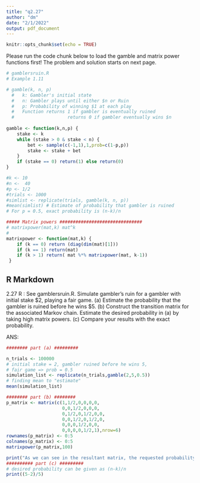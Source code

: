 ```yaml
---
title: "q2.27"
author: "dm"
date: "2/1/2022"
output: pdf_document
---
```


```r
knitr::opts_chunk$set(echo = TRUE)
```

Please run the code chunk below to load the gamble and matrix power functions first! The problem and solution starts on next page.
```r
# gamblersruin.R
# Example 1.11

# gamble(k, n, p)
  #   k: Gambler's initial state
  #   n: Gambler plays until either $n or Ruin
  #   p: Probability of winning $1 at each play
  #   Function returns 1 if gambler is eventually ruined
  #                    returns 0 if gambler eventually wins $n
  
gamble <- function(k,n,p) {
	stake <- k
	while (stake > 0 & stake < n) {
		bet <- sample(c(-1,1),1,prob=c(1-p,p))
		stake <- stake + bet
	}
	if (stake == 0) return(1) else return(0)
}   

#k <- 10 
#n <-  40  
#p <- 1/2  
#trials <- 1000
#simlist <- replicate(trials, gamble(k, n, p))
#mean(simlist) # Estimate of probability that gambler is ruined
# For p = 0.5, exact probability is (n-k)/n 

##### Matrix powers ###############################
# matrixpower(mat,k) mat^k
#
matrixpower <- function(mat,k) {
	if (k == 0) return (diag(dim(mat)[1])) 
	if (k == 1) return(mat)
	if (k > 1) return( mat %*% matrixpower(mat, k-1))
 }
```
## R Markdown
2.27 R : See gamblersruin.R. Simulate gambler’s ruin for a gambler with initial stake $2, playing a fair game.
(a) Estimate the probability that the gambler is ruined before he wins $5.
(b) Construct the transition matrix for the associated Markov chain. Estimate the desired probability in (a) by taking high matrix powers. 
(c) Compare your results with the exact probability.

ANS:

```r
######## part (a) #########

n_trials <- 100000
# initial stake = 2, gambler ruined before he wins 5,
# fair game => prob = 0.5
simulation_list <- replicate(n_trials,gamble(2,5,0.5))
# finding mean to "estimate"
mean(simulation_list)
```

```r
######## part (b) ########
p_matrix <- matrix(c(1,1/2,0,0,0,0,
                     0,0,1/2,0,0,0,
                     0,1/2,0,1/2,0,0,
                     0,0,1/2,0,1/2,0,
                     0,0,0,1/2,0,0,
                     0,0,0,0,1/2,1),nrow=6)
rownames(p_matrix) <- 0:5
colnames(p_matrix) <- 0:5
matrixpower(p_matrix,100)

print("As we can see in the resultant matrix, the requested probability is 0.6")
########## part (c) #########
# desired probability can be given as (n-k)/n
print((5-2)/5)
```